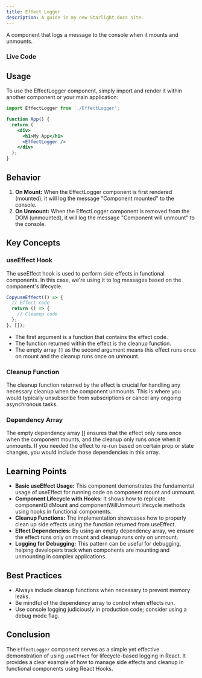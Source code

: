 ```yaml
---
title: Effect Logger
description: A guide in my new Starlight docs site.
---
```


A component that logs a message to the console when it mounts and unmounts.

### Live Code
<LiveEditor project="effect-logger-wddnv8" />

## Usage
To use the EffectLogger component, simply import and render it within another component or your main application:

```jsx
import EffectLogger from './EffectLogger';

function App() {
  return (
    <div>
      <h1>My App</h1>
      <EffectLogger />
    </div>
  );
}
```

## Behavior

1. **On Mount:** When the EffectLogger component is first rendered (mounted), it will log the message "Component mounted" to the console.
2. **On Unmount:** When the EffectLogger component is removed from the DOM (unmounted), it will log the message "Component will unmount" to the console.

## Key Concepts

### useEffect Hook
The useEffect hook is used to perform side effects in functional components. In this case, we're using it to log messages based on the component's lifecycle.
```jsx
CopyuseEffect(() => {
  // Effect code
  return () => {
    // Cleanup code
  };
}, []);
```

- The first argument is a function that contains the effect code.
- The function returned within the effect is the cleanup function.
- The empty array `[]` as the second argument means this effect runs once on mount and the cleanup runs once on unmount.

### Cleanup Function
The cleanup function returned by the effect is crucial for handling any necessary cleanup when the component unmounts. This is where you would typically unsubscribe from subscriptions or cancel any ongoing asynchronous tasks.

### Dependency Array
The empty dependency array [] ensures that the effect only runs once when the component mounts, and the cleanup only runs once when it unmounts. If you needed the effect to re-run based on certain prop or state changes, you would include those dependencies in this array.

## Learning Points

- **Basic useEffect Usage:** This component demonstrates the fundamental usage of useEffect for running code on component mount and unmount.
- **Component Lifecycle with Hooks:** It shows how to replicate componentDidMount and componentWillUnmount lifecycle methods using hooks in functional components.
- **Cleanup Functions:** The implementation showcases how to properly clean up side effects using the function returned from useEffect.
- **Effect Dependencies:** By using an empty dependency array, we ensure the effect runs only on mount and cleanup runs only on unmount.
- **Logging for Debugging:** This pattern can be useful for debugging, helping developers track when components are mounting and unmounting in complex applications.

## Best Practices

- Always include cleanup functions when necessary to prevent memory leaks.
- Be mindful of the dependency array to control when effects run.
- Use console logging judiciously in production code; consider using a debug mode flag.

## Conclusion

The `EffectLogger` component serves as a simple yet effective demonstration of using `useEffect` for lifecycle-based logging in React. It provides a clear example of how to manage side effects and cleanup in functional components using React Hooks.